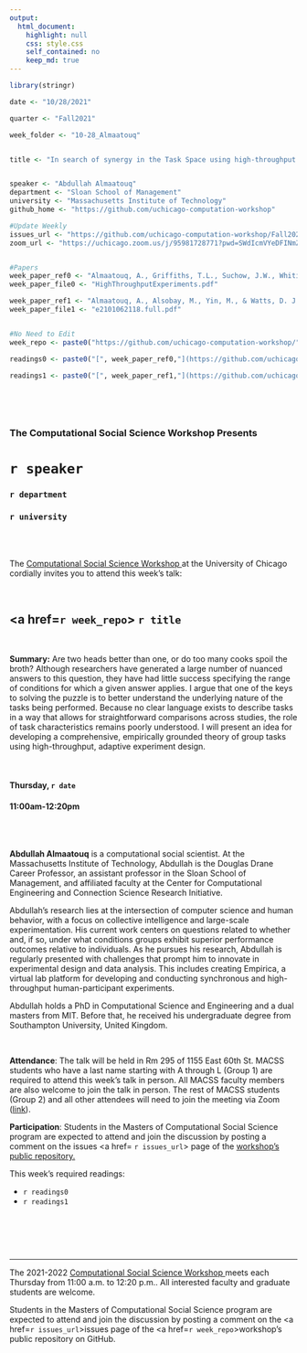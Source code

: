 ```yaml
---
output:
  html_document:
    highlight: null
    css: style.css
    self_contained: no
    keep_md: true
---
```


```r
library(stringr)

date <- "10/28/2021"

quarter <- "Fall2021"

week_folder <- "10-28_Almaatouq"


title <- "In search of synergy in the Task Space using high-throughput experiment design"


speaker <- "Abdullah Almaatouq"
department <- "Sloan School of Management"
university <- "Massachusetts Institute of Technology"
github_home <- "https://github.com/uchicago-computation-workshop"

#Update Weekly
issues_url <- "https://github.com/uchicago-computation-workshop/Fall2021/issues/7"
zoom_url <- "https://uchicago.zoom.us/j/95981728771?pwd=SWdIcmVYeDFINmZpaldkbmsxUmN4dz09"


#Papers
week_paper_ref0 <- "Almaatouq, A., Griffiths, T.L., Suchow, J.W., Whiting, M.E., Evans, J., & Watts, D.J., 'Playing 20,0000 Questions with Nature: High-Throughput Experimentation in Social and Behavioral Science.'"
week_paper_file0 <- "HighThroughputExperiments.pdf"

week_paper_ref1 <- "Almaatouq, A., Alsobay, M., Yin, M., & Watts, D. J. (2021). 'Task complexity moderates group synergy.' Proceedings of the National Academy of Sciences, 118(36)."
week_paper_file1 <- "e2101062118.full.pdf"


#No Need to Edit
week_repo <- paste0("https://github.com/uchicago-computation-workshop/",quarter,"/tree/master/",week_folder)

readings0 <- paste0("[", week_paper_ref0,"](https://github.com/uchicago-computation-workshop/",quarter,"/blob/master/", week_folder,"/",week_paper_file0,")")

readings1 <- paste0("[", week_paper_ref1,"](https://github.com/uchicago-computation-workshop/",quarter,"/blob/master/", week_folder,"/",week_paper_file1,")")
  



```



<br>

<h3 class=pfblock-header> The Computational Social Science Workshop Presents </h3>

<h1 class=pfblock-header3> `r speaker`</h1>
<h3 class=pfblock-header3> `r department` </h3>
<h3 class=pfblock-header3> `r university` </h3>

<br><br>



<p class=pfblock-header3>The <a href="https://macss.uchicago.edu/content/computation-workshop"> Computational Social Science Workshop </a> at the University of Chicago cordially invites you to attend this week's talk:</p>



<br>

<div class=pfblock-header3>
<h2 class=pfblock-header>
  <a href=`r week_repo`> `r title` </a>
</h2>

<br>
</div>



<p class=footertext2>

**Summary:** Are two heads better than one, or do too many cooks spoil the broth? Although researchers have generated a large number of nuanced answers to this question, they have had little success specifying the range of conditions for which a given answer applies. I argue that one of the keys to solving the puzzle is to better understand the underlying nature of the tasks being performed. Because no clear language exists to describe tasks in a way that allows for straightforward comparisons across studies, the role of task characteristics remains poorly understood. I will present an idea for developing a comprehensive, empirically grounded theory of group tasks using high-throughput, adaptive experiment design.


</p>

<br>

<h4 class=pfblock-header3> Thursday, `r date` </h4>
<h4 class=pfblock-header3> 11:00am-12:20pm </h4>

<br><br>

<p class=footertext2>

**Abdullah Almaatouq** is a computational social scientist. At the Massachusetts Institute of Technology, Abdullah is the Douglas Drane Career Professor, an assistant professor in the Sloan School of Management, and affiliated faculty at the Center for Computational Engineering and Connection Science Research Initiative. 

Abdullah’s research lies at the intersection of computer science and human behavior, with a focus on collective intelligence and large-scale experimentation. His current work centers on questions related to whether and, if so, under what conditions groups exhibit superior performance outcomes relative to individuals. As he pursues his research, Abdullah is regularly presented with challenges that prompt him to innovate in experimental design and data analysis. This includes creating Empirica, a virtual lab platform for developing and conducting synchronous and high-throughput human-participant experiments.

Abdullah holds a PhD in Computational Science and Engineering and a dual masters from MIT. Before that, he received his undergraduate degree from Southampton University, United Kingdom.
</p>

<br>

<p class=footertext2>

**Attendance**: The talk will be held in Rm 295 of 1155 East 60th St. MACSS students who have a last name starting with A through L (Group 1) are required to attend this week's talk in person. All MACSS faculty members are also welcome to join the talk in person. The rest of MACSS students (Group 2) and all other attendees will need to join the meeting via Zoom ([link](`r zoom_url`)).

<p class=footertext2>

**Participation**: Students in the Masters of Computational Social Science program are expected to attend and join the discussion by posting a comment on the issues <a href= `r issues_url`> page </a> of the <a href="https://github.com/uchicago-computation-workshop"> workshop's public repository.</a>

This week's required readings:

- `r readings0`
- `r readings1`


<br>

<br><br>

---

<p class=footertext> The 2021-2022 <a href="https://macss.uchicago.edu/content/computation-workshop"> Computational Social Science Workshop </a> meets each Thursday from 11:00 a.m. to 12:20 p.m.. All interested faculty and graduate students are welcome.</p>



<p class=footertext>Students in the Masters of Computational Social Science program are expected to attend and join the discussion by posting a comment on the <a href=`r issues_url`>issues page</a> of the <a href=`r week_repo`>workshop's public repository on GitHub.</a></p>
